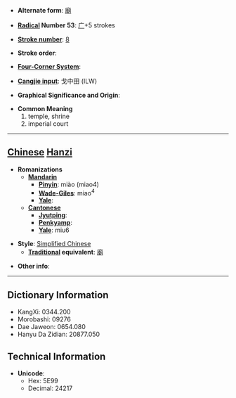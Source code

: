 * '''Alternate form''': [[廟]]

* '''[[Wiktionary:Chinese radical index| Radical]] Number 53''': [[Wiktionary:Chinese radical index 广|广]]+5 strokes

* '''[[Wiktionary:Chinese total strokes index|Stroke number]]''': [[Wiktionary:Chinese total strokes index 8|8]]

* '''Stroke order''': 

* '''[[Wiktionary:Chinese four corner index|Four-Corner System]]''': 

* '''[[Wiktionary:Chinese Cangjie index|Cangjie input]]''': 戈中田 (ILW)

* '''Graphical Significance and Origin''': 

* '''Common Meaning'''
*#temple, shrine
*# imperial court


----

== [[Chinese]] [[Hanzi]] ==

* '''Romanizations'''
** '''[[Mandarin]]'''
*** '''[[Pinyin]]''': miào (miao4)
*** '''[[Wade-Giles]]''': miao<sup>4</sup>
*** '''[[Yale]]''': 
** '''[[Cantonese]]'''
*** '''[[Jyutping]]''':
*** '''[[Penkyamp]]''': 
*** '''[[Yale]]''': miu6

* '''Style''': [[Simplified Chinese]] 
** '''[[Traditional Chinese|Traditional]] equivalent''': [[廟]]

* '''Other info''': 

----

== Dictionary Information ==

* KangXi: 0344.200
* Morobashi: 09276
* Dae Jaweon: 0654.080
* Hanyu Da Zidian: 20877.050

== Technical Information ==

* '''Unicode''':
** Hex: 5E99
** Decimal: 24217